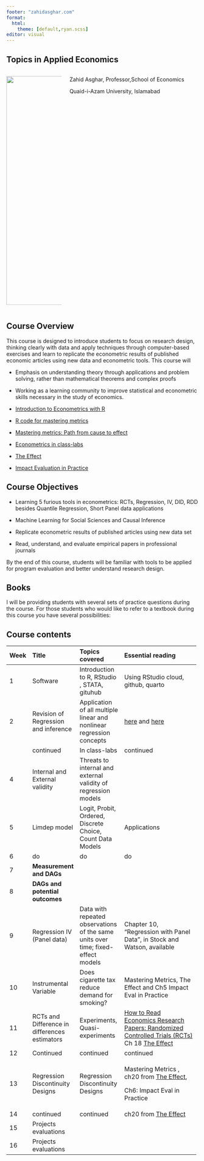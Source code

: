```yaml
---
footer: "zahidasghar.com"
format:
  html:
    theme: [default,ryan.scss]
editor: visual
---
```


## Topics in Applied Economics

::: columns
::: {.column width="30%"}
![](zahid.jpg){width="600"}
:::

::: {.column width="70%"}
::: nonincremental
Zahid Asghar, Professor,School of Economics

Quaid-i-Azam University, Islamabad
:::
:::
:::

## Course Overview

This course is designed to introduce [students to focus on research design]{.yellow}, [thinking clearly with data]{.yellow} and apply techniques through computer-based exercises and learn to replicate the econometric results of published economic articles using new data and econometric tools. This course will

-   Emphasis on understanding theory through applications and problem solving, rather than mathematical theorems and complex proofs

-   Working as a learning community to improve statistical and econometric skills necessary in the study of economics.

-   [Introduction to Econometrics with R](https://scpoecon.github.io/ScPoEconometrics/index.html)

-   [R code for mastering metrics](https://jrnold.github.io/masteringmetrics/)

-   [Mastering metrics: Path from cause to effect](https://www.masteringmetrics.com/)

-   [Econometrics in class-labs](https://tyleransom.github.io/econometricslabs.html)

-   [The Effect](theeffectbook.net)

-   [Impact Evaluation in Practice](https://www.worldbank.org/en/programs/sief-trust-fund/publication/impact-evaluation-in-practice)

## Course Objectives

-   Learning 5 furious tools in econometrics: RCTs, Regression, IV, DID, RDD besides Quantile Regression, Short Panel data applications

-   Machine Learning for Social Sciences and Causal Inference

-   Replicate econometric results of published articles using new data set

-   Read, understand, and evaluate empirical papers in professional journals

By the end of this course, students will be familiar with tools to be applied for program evaluation and better understand research design.

## Books

I will be providing students with several sets of practice questions during the course. For those students who would like to refer to a textbook during this course you have several possibilities:

## Course contents

+----------+-----------------------------------------------+----------------------------------------------------------------------------------+---------------------------------------------------------------------------------------------------------------------------------------------------------------------------------------------------+
| **Week** | **Title**                                     | **Topics covered**                                                               | **Essential reading**                                                                                                                                                                             |
+:=========+:==============================================+:=================================================================================+:==================================================================================================================================================================================================+
| 1        | Software                                      | Introduction to R, RStudio , STATA, gituhub                                      | Using RStudio cloud, github, quarto                                                                                                                                                               |
+----------+-----------------------------------------------+----------------------------------------------------------------------------------+---------------------------------------------------------------------------------------------------------------------------------------------------------------------------------------------------+
| 2        | Revision of Regression and inference          | Application of all multiple linear and nonlinear regression concepts             | [here](zahidasghar.com/econometrics/Linear_regression) and [here](zahidasghar.com/econometrics/Nonlinear_regression)                                                                              |
+----------+-----------------------------------------------+----------------------------------------------------------------------------------+---------------------------------------------------------------------------------------------------------------------------------------------------------------------------------------------------+
|          | continued                                     | In class-labs                                                                    | continued                                                                                                                                                                                         |
+----------+-----------------------------------------------+----------------------------------------------------------------------------------+---------------------------------------------------------------------------------------------------------------------------------------------------------------------------------------------------+
| 4        | Internal and External validity                | Threats to internal and external validity of regression models                   |                                                                                                                                                                                                   |
+----------+-----------------------------------------------+----------------------------------------------------------------------------------+---------------------------------------------------------------------------------------------------------------------------------------------------------------------------------------------------+
| 5        | Limdep model                                  | Logit, Probit, Ordered, Discrete Choice, Count Data Models                       | Applications                                                                                                                                                                                      |
+----------+-----------------------------------------------+----------------------------------------------------------------------------------+---------------------------------------------------------------------------------------------------------------------------------------------------------------------------------------------------+
| 6        | do                                            | do                                                                               | do                                                                                                                                                                                                |
+----------+-----------------------------------------------+----------------------------------------------------------------------------------+---------------------------------------------------------------------------------------------------------------------------------------------------------------------------------------------------+
| 7        | **Measurement and DAGs**                      |                                                                                  |                                                                                                                                                                                                   |
+----------+-----------------------------------------------+----------------------------------------------------------------------------------+---------------------------------------------------------------------------------------------------------------------------------------------------------------------------------------------------+
| 8        | **DAGs and potential outcomes**               |                                                                                  |                                                                                                                                                                                                   |
+----------+-----------------------------------------------+----------------------------------------------------------------------------------+---------------------------------------------------------------------------------------------------------------------------------------------------------------------------------------------------+
| 9        | Regression IV (Panel data)                    | Data with repeated observations of the same units over time; fixed-effect models | Chapter 10, "Regression with Panel Data", in Stock and Watson, available                                                                                                                          |
+----------+-----------------------------------------------+----------------------------------------------------------------------------------+---------------------------------------------------------------------------------------------------------------------------------------------------------------------------------------------------+
| 10       | Instrumental Variable                         | Does cigarette tax reduce demand for smoking?                                    | Mastering Metrics, The Effect and Ch5 Impact Eval in Practice                                                                                                                                     |
+----------+-----------------------------------------------+----------------------------------------------------------------------------------+---------------------------------------------------------------------------------------------------------------------------------------------------------------------------------------------------+
| 11       | RCTs and Difference in differences estimators | Experiments, Quasi-experiments                                                   | [How to Read Economics Research Papers: Randomized Controlled Trials (RCTs)](https://mru.org/courses/mastering-econometrics/how-read-economics-research-papers-randomized-controlled-trials-rcts) |
|          |                                               |                                                                                  | Ch 18 [The Effect](https://theeffectbook.net/ch-DifferenceinDifference.html)                                                                                                                      |
+----------+-----------------------------------------------+----------------------------------------------------------------------------------+---------------------------------------------------------------------------------------------------------------------------------------------------------------------------------------------------+
| 12       | Continued                                     | continued                                                                        | continued                                                                                                                                                                                         |
+----------+-----------------------------------------------+----------------------------------------------------------------------------------+---------------------------------------------------------------------------------------------------------------------------------------------------------------------------------------------------+
| 13       | Regression Discontinuity Designs              | Regression Discontinuity Designs                                                 | Mastering Metrics , ch20 from [The Effect](https://theeffectbook.net/ch-RegressionDiscontinuity.html),                                                                                            |
|          |                                               |                                                                                  |                                                                                                                                                                                                   |
|          |                                               |                                                                                  | Ch6: Impact Eval in Practice                                                                                                                                                                      |
+----------+-----------------------------------------------+----------------------------------------------------------------------------------+---------------------------------------------------------------------------------------------------------------------------------------------------------------------------------------------------+
| 14       | continued                                     | continued                                                                        | ch20 from [The Effect](https://theeffectbook.net/ch-RegressionDiscontinuity.html)                                                                                                                 |
+----------+-----------------------------------------------+----------------------------------------------------------------------------------+---------------------------------------------------------------------------------------------------------------------------------------------------------------------------------------------------+
| 15       | Projects evaluations                          |                                                                                  |                                                                                                                                                                                                   |
+----------+-----------------------------------------------+----------------------------------------------------------------------------------+---------------------------------------------------------------------------------------------------------------------------------------------------------------------------------------------------+
| 16       | Projects evaluations                          |                                                                                  |                                                                                                                                                                                                   |
+----------+-----------------------------------------------+----------------------------------------------------------------------------------+---------------------------------------------------------------------------------------------------------------------------------------------------------------------------------------------------+
